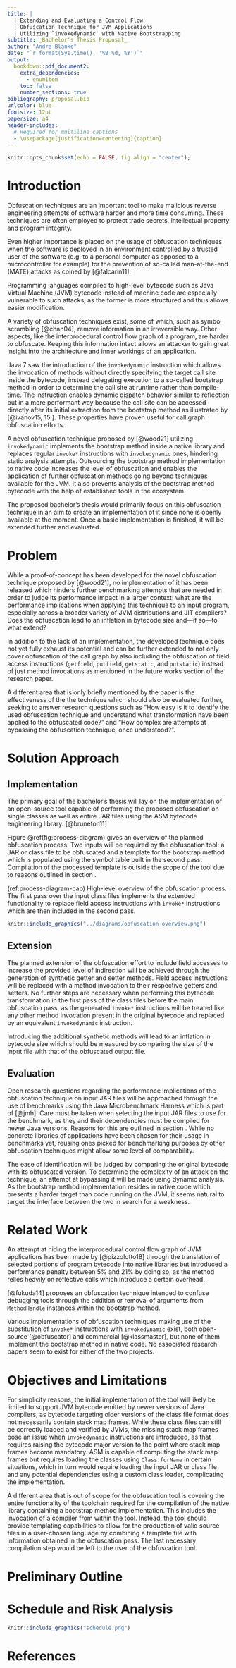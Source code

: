 ```yaml
---
title: |
  | Extending and Evaluating a Control Flow
  | Obfuscation Technique for JVM Applications
  | Utilizing `invokedynamic` with Native Bootstrapping
subtitle: _Bachelor's Thesis Proposal_
author: "Andre Blanke"
date: "`r format(Sys.time(), '%B %d, %Y')`"
output:
  bookdown::pdf_document2:
    extra_dependencies:
      - enumitem
    toc: false
    number_sections: true
bibliography: proposal.bib
urlcolor: blue
fontsize: 12pt
papersize: a4
header-includes:
  # Required for multiline captions
  - \usepackage[justification=centering]{caption}
---
```


```r
knitr::opts_chunk$set(echo = FALSE, fig.align = "center");
```

# Introduction

Obfuscation techniques are an important tool to make malicious reverse engineering attempts of software harder
and more time consuming. These techniques are often employed to protect trade secrets, intellectual property
and program integrity.

Even higher importance is placed on the usage of obfuscation techniques when the software is deployed in an environment
controlled by a trusted user of the software (e.g. to a personal computer as opposed to a microcontroller for example)
for the prevention of so-called man-at-the-end (MATE) attacks as coined by [@falcarin11].

Programming languages compiled to high-level bytecode such as Java Virtual Machine (JVM) bytecode instead of machine
code are especially vulnerable to such attacks, as the former is more structured and thus allows easier modification.

A variety of obfuscation techniques exist, some of which, such as symbol scrambling [@chan04], remove information in an
irreversible way.
Other aspects, like the interprocedural control flow graph of a program, are harder to obfuscate. Keeping this
information intact allows an attacker to gain great insight into the architecture and inner workings of an application.

Java 7 saw the introduction of the `invokedynamic` instruction which allows the invocation of methods without directly
specifying the target call site inside the bytecode, instead delegating execution to a so-called bootstrap method in
order to determine the call site at runtime rather than compile-time.
The instruction enables dynamic dispatch behavior similar to reflection but in a more performant way because the call
site can be accessed directly after its initial extraction from the bootstrap method as illustrated by [@ivanov15, 15.].
These properties have proven useful for call graph obfuscation efforts.

A novel obfuscation technique proposed by
[@wood21] utilizing `invokedynamic` implements the bootstrap method inside a native library and replaces regular
`invoke*` instructions with `invokedynamic` ones, hindering static analysis attempts.
Outsourcing the bootstrap method implementation to native code increases the level of obfuscation and enables the
application of further obfuscation methods going beyond techniques available for the JVM. It also prevents analysis of
the bootstrap method bytecode with the help of established tools in the ecosystem.

The proposed bachelor's thesis would primarily focus on this obfuscation technique in an aim to create an implementation
of it since none is openly available at the moment. Once a basic implementation is finished, it will be extended further
and evaluated.

# Problem

While a proof-of-concept has been developed for the novel obfuscation technique proposed by [@wood21],
no implementation of it has been released which hinders further benchmarking attempts that are needed in order to judge
its performance impact in a larger context: what are the performance implications when applying this technique to an
input program, especially across a broader variety of JVM distributions and JIT compilers? Does the obfuscation lead to
an inflation in bytecode size and---if so---to what extend?

In addition to the lack of an implementation, the developed technique does not yet fully exhaust its potential and can
be further extended to not only cover obfuscation of the call graph by also including the obfuscation of field access
instructions (`getfield`, `putfield`, `getstatic`, and `putstatic`) instead of just method invocations as mentioned
in the future works section of the research paper.

A different area that is only briefly mentioned by the paper is the effectiveness of the the technique which should
also be evaluated further, seeking to answer research questions such as "How easy is it to identify the used
obfuscation technique and understand what transformation have been applied to the obfuscated code?" and "How complex
are attempts at bypassing the obfuscation technique, once understood?".

# Solution Approach

## Implementation

The primary goal of the bachelor's thesis will lay on the implementation of an open-source tool capable of performing
the proposed obfuscation on single classes as well as entire JAR files using the ASM bytecode engineering library.
[@bruneton11]

Figure \@ref(fig:process-diagram) gives an overview of the planned obfuscation process. Two inputs will be required by
the obfuscation tool: a JAR or class file to be obfuscated and a template for the bootstrap method which is populated
using the symbol table built in the second pass. Compilation of the processed template is outside the scope of the
tool due to reasons outlined in section \ref{objectives-and-limitations}.

(ref:process-diagram-cap) High-level overview of the obfuscation process.
  \linebreak The first pass over the input class files implements the extended functionality to replace field access
             instructions with `invoke*` instructions which are then included in the second pass.

```r
knitr::include_graphics("../diagrams/obfuscation-overview.png")
```

## Extension

The planned extension of the obfuscation effort to include field accesses to increase the provided level of indirection
will be achieved through the generation of synthetic getter and setter methods. Field access instructions will be
replaced with a method invocation to their respective getters and setters. No further steps are necessary when
performing this bytecode transformation in the first pass of the class files before the main obfuscation pass,
as the generated `invoke*` instructions will be treated like any other method invocation present in the original
bytecode and replaced by an equivalent `invokedynamic` instruction.

Introducing the additional synthetic methods will lead to an inflation in bytecode size which should be measured by
comparing the size of the input file with that of the obfuscated output file.

## Evaluation

Open research questions regarding the performance implications of the obfuscation technique on input JAR files will be
approached through the use of benchmarks using the Java Microbenchmark Harness which is part of [@jmh].
Care must be taken when selecting the input JAR files to use for the benchmark, as they and their dependencies must be
compiled for newer Java versions. Reasons for this are outlined in section \ref{objectives-and-limitations}.
While no concrete libraries of applications have been chosen for their usage in benchmarks yet, reusing ones picked for
benchmarking purposes by other obfuscation techniques might allow some level of comparability.

The ease of identification will be judged by comparing the original bytecode with its obfuscated version. To determine
the complexity of an attack on the technique, an attempt at bypassing it will be made using dynamic analysis.
As the bootstrap method implementation resides in native code which presents a harder target than code running on the
JVM, it seems natural to target the interface between the two in search for a weakness.

# Related Work

An attempt at hiding the interprocedural control flow graph of JVM applications has been made by [@pizzolotto18] through
the translation of selected portions of program bytecode into native libraries but introduced a performance penalty
between 5% and 21% by doing so, as the method relies heavily on reflective calls which introduce a certain overhead.

[@fukuda14] proposes an obfuscation technique intended to confuse debugging tools through the addition or removal of
arguments from `MethodHandle` instances within the bootstrap method.

Various implementations of obfuscation techniques making use of the substitution of `invoke*` instructions with
`invokedynamic` exist, both open-source [@obfuscator] and commercial [@klassmaster], but none of them implement the
bootstrap method in native code.
No associated research papers seem to exist for either of the two projects.

# Objectives and Limitations

For simplicity reasons, the initial implementation of the tool will likely be limited to support JVM bytecode emitted
by newer versions of Java compilers, as bytecode targeting older versions of the class file format does not necessarily
contain stack map frames. While these class files can still be correctly loaded and verified by JVMs, the missing stack
map frames pose an issue when `invokedynamic` instructions are introduced, as that requires raising the bytecode major
version to the point where stack map frames become mandatory. ASM is capable of computing the stack map frames but
requires loading the classes using `Class.forName` in certain situations, which in turn would require loading the input
JAR or class file and any potential dependencies using a custom class loader, complicating the implementation.

A different area that is out of scope for the obfuscation tool is covering the entire functionality of the toolchain
required for the compilation of the native library containing a bootstrap method implementation. This includes the
invocation of a compiler from within the tool. Instead, the tool should provide templating capabilities to allow for
the production of valid source files in a user-chosen language by combining a template file with information obtained
in the obfuscation pass.
The last necessary compilation step would be left to the user of the obfuscation tool.

# Preliminary Outline

\setlist[enumerate]{label*=\arabic*.}

\begin{enumerate}
    \item Introduction
    \item Background
    \begin{enumerate}
        \item Obfuscation Techniques
        \item Java Native Interface
        \item InvokeDynamic
        \item Proposed Technique
    \end{enumerate}
    \item Implementation
    \begin{enumerate}
        \item Extension
    \end{enumerate}
    \item Analysis
    \begin{enumerate}
        \item Performance Overhead
        \item Bytecode Size Inflation
        \item Obfuscation Level
        \begin{enumerate}
            \item Ease of Recognition
            \item Attack Resilience
        \end{enumerate}
    \end{enumerate}
    \item Related Work
    \item Conclusion
\end{enumerate}

\newpage
# Schedule and Risk Analysis

```r
knitr::include_graphics("schedule.png")
```

\newpage
# References {.unnumbered}

<div id="refs"></div>

\vspace{6cm}

\begin{center}
     \begin{tabular}{l p{0.1\textwidth} r}
       \cline{1-1} \cline{3-3}
       \begin{minipage}[t]{0.4\textwidth}
         \centering
         Supervisor\\(Title First name Last name)
         \end{minipage}
&
         \begin{minipage}[t]{0.2\textwidth}
         \end{minipage}
&
         \begin{minipage}[t]{0.4\textwidth}
           \centering
           Student\\(First name Last name)
         \end{minipage}
     \end{tabular}
\end{center}
